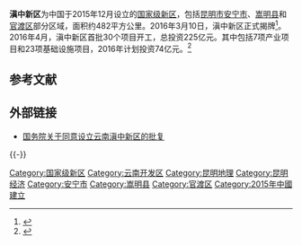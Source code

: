 '''滇中新区'''为中国于2015年12月设立的[[国家级新区|国家级新区]]，包括[[昆明市|昆明市]][[安宁市|安宁市]]、[[嵩明县|嵩明县]]和[[官渡区|官渡区]]部分区域，面积约482平方公里。2016年3月10日，滇中新区正式揭牌<ref>{{cite web|title=滇中新区正式报到 哪些动作值得期待|url=http://yn.yunnan.cn/html/2016-03/10/content_4221561.htm|date=2016-03-10|publisher=滇中新区报|archiveurl=https://web.archive.org/web/20160611125741/http://yn.yunnan.cn/html/2016-03/10/content_4221561.htm|archivedate=2016-06-11|dead-url=yes|accessdate=2016-05-17}}</ref>。2016年4月，滇中新区首批30个项目开工，总投资225亿元。其中包括7项产业项目和23项基础设施项目，2016年计划投资74亿元。<ref>{{cite web|title=滇中新区首批三十个项目开工|url=http://news.xinhuanet.com/politics/2016-04/12/c_128884703.htm|date=2016-04-12|publisher=新华网|access-date=2016-05-17|archive-date=2016-06-10|archive-url=https://web.archive.org/web/20160610213436/http://news.xinhuanet.com/politics/2016-04/12/c_128884703.htm|dead-url=no}}</ref>

==参考文献==
<references/>

== 外部链接 ==
*[http://www.gov.cn/zhengce/content/2015-09/15/content_10168.htm 国务院关于同意设立云南滇中新区的批复] {{Wayback|url=http://www.gov.cn/zhengce/content/2015-09/15/content_10168.htm |date=20220326131212 }}

{{-}}
{{国家级新区}}
{{中国新区|nocat}}
[[Category:国家级新区|Category:国家级新区]]
[[Category:云南开发区|Category:云南开发区]]
[[Category:昆明地理|Category:昆明地理]]
[[Category:昆明经济|Category:昆明经济]]
[[Category:安宁市|Category:安宁市]]
[[Category:嵩明县|Category:嵩明县]]
[[Category:官渡区|Category:官渡区]]
[[Category:2015年中國建立|Category:2015年中國建立]]